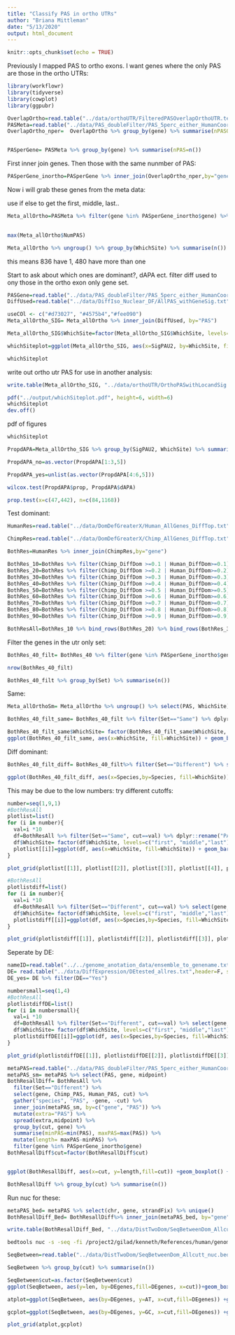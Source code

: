 ```yaml
---
title: "Classify PAS in ortho UTRs"
author: "Briana Mittleman"
date: "5/13/2020"
output: html_document
---
```


```r
knitr::opts_chunk$set(echo = TRUE)
```

Previously I mapped PAS to ortho exons. I want genes where the only PAS are those in the ortho UTRs:  


```r
library(workflowr)
library(tidyverse)
library(cowplot)
library(ggpubr)
```

```r
OverlapOrtho=read.table("../data/orthoUTR/FilteredPASOverlapOrthoUTR.text", header = T,stringsAsFactors = F) 
PASMeta=read.table("../data/PAS_doubleFilter/PAS_5perc_either_HumanCoord_BothUsage_meta_doubleFilter.txt",header = T,stringsAsFactors = F) 
OverlapOrtho_nper=  OverlapOrtho %>% group_by(gene) %>% summarise(nPASOrtho=n())


PASperGene= PASMeta %>% group_by(gene) %>% summarise(nPAS=n())
```

First inner join genes. Then those with the same nunmber of PAS: 

```r
PASperGene_inortho=PASperGene %>% inner_join(OverlapOrtho_nper,by="gene") %>% filter(nPAS==nPASOrtho)


```

Now i will grab these genes from the meta data: 

use if else to get the first, middle, last.. 

```r
Meta_allOrtho=PASMeta %>% filter(gene %in% PASperGene_inortho$gene) %>% group_by(gene) %>% arrange(start) %>% mutate(NumPAS=ifelse(strandFix=="+", 1:n(), n():1),number=n()) %>% mutate(WhichSite=ifelse(number==NumPAS, ifelse(NumPAS==1, "single", "last"), ifelse(NumPAS==1, "first", "middle")))
                                
```

```r
max(Meta_allOrtho$NumPAS)
```


```r
Meta_allOrtho %>% ungroup() %>% group_by(WhichSite) %>% summarise(n())
```

this means 836 have 1, 480 have more than one

Start to ask about which ones are dominant?, dAPA ect. 
filter diff used to ony those in the ortho exon only gene set. 

```r
PASGene=read.table("../data/PAS_doubleFilter/PAS_5perc_either_HumanCoord_BothUsage_meta_doubleFilter.txt",stringsAsFactors = F, header = T) %>% select(PAS, chr, start, end,loc)
DiffUsed=read.table("../data/DiffIso_Nuclear_DF/AllPAS_withGeneSig.txt",header = T,stringsAsFactors = F) %>% inner_join(PASGene, by=c("chr",'start','end')) %>% filter(gene %in% PASperGene_inortho$gene) %>% select(PAS, SigPAU2)
```

```r

useCOl <- c("#d73027", "#4575b4","#fee090")
Meta_allOrtho_SIG= Meta_allOrtho %>% inner_join(DiffUsed, by="PAS")

Meta_allOrtho_SIG$WhichSite=factor(Meta_allOrtho_SIG$WhichSite, levels=c("last", "middle", "first"))

whichSiteplot=ggplot(Meta_allOrtho_SIG, aes(x=SigPAU2, by=WhichSite, fill=WhichSite)) + geom_bar(stat="count", position = "fill") + labs(x="Differentially used PAS",y="Proportion of sites", title="Differentially used PAS are more likely to be the \nfirst site in orthologous 3' UTRs") + scale_fill_manual(values=useCOl, name="") + theme(legend.position = "bottom")

whichSiteplot
```

write out ortho utr PAS for use in another analysis: 

```r
write.table(Meta_allOrtho_SIG, "../data/orthoUTR/OrthoPASwithLocandSig.txt",col.names = T,row.names = F, quote = F)
```


```r
pdf("../output/whichSiteplot.pdf", height=6, width=6)
whichSiteplot
dev.off()
```

pdf of figures 
```r
whichSiteplot
```

```r
PropdAPA=Meta_allOrtho_SIG %>% group_by(SigPAU2, WhichSite) %>% summarise(n=n()) %>% ungroup() %>% group_by(SigPAU2) %>% mutate(nDapa=sum(n), prop=n/nDapa,dAPA=ifelse(SigPAU2=="Yes",1,0))

PropdAPA_no=as.vector(PropdAPA[1:3,5])

PropdAPA_yes=unlist(as.vector(PropdAPA[4:6,5]))

wilcox.test(PropdAPA$prop, PropdAPA$dAPA)

prop.test(x=c(47,442), n=c(84,1168))
```

Test dominant:  

```r
HumanRes=read.table("../data/DomDefGreaterX/Human_AllGenes_DiffTop.txt", col.names = c("Human_PAS", "gene","Human_DiffDom"),stringsAsFactors = F)

ChimpRes=read.table("../data/DomDefGreaterX/Chimp_AllGenes_DiffTop.txt", col.names = c("Chimp_PAS", "gene","Chimp_DiffDom"),stringsAsFactors = F)

BothRes=HumanRes %>% inner_join(ChimpRes,by="gene")

BothRes_10=BothRes %>% filter(Chimp_DiffDom >=0.1 | Human_DiffDom>=0.1) %>% mutate(Set= ifelse(Human_PAS==Chimp_PAS,"Same", "Different"),cut=10) 
BothRes_20=BothRes %>% filter(Chimp_DiffDom >=0.2 | Human_DiffDom>=0.2) %>% mutate(Set= ifelse(Human_PAS==Chimp_PAS,"Same", "Different"),cut=20)
BothRes_30=BothRes %>% filter(Chimp_DiffDom >=0.3 | Human_DiffDom>=0.3) %>% mutate(Set= ifelse(Human_PAS==Chimp_PAS,"Same", "Different"),cut=30)
BothRes_40=BothRes %>% filter(Chimp_DiffDom >=0.4 | Human_DiffDom>=0.4) %>% mutate(Set= ifelse(Human_PAS==Chimp_PAS,"Same", "Different"),cut=40)
BothRes_50=BothRes %>% filter(Chimp_DiffDom >=0.5 | Human_DiffDom>=0.5) %>% mutate(Set= ifelse(Human_PAS==Chimp_PAS,"Same", "Different"),cut=50)
BothRes_60=BothRes %>% filter(Chimp_DiffDom >=0.6 | Human_DiffDom>=0.6) %>% mutate(Set= ifelse(Human_PAS==Chimp_PAS,"Same", "Different"),cut=60)
BothRes_70=BothRes %>% filter(Chimp_DiffDom >=0.7 | Human_DiffDom>=0.7) %>% mutate(Set= ifelse(Human_PAS==Chimp_PAS,"Same", "Different"),cut=70)
BothRes_80=BothRes %>% filter(Chimp_DiffDom >=0.8 | Human_DiffDom>=0.8) %>% mutate(Set= ifelse(Human_PAS==Chimp_PAS,"Same", "Different"),cut=80)
BothRes_90=BothRes %>% filter(Chimp_DiffDom >=0.9 | Human_DiffDom>=0.9) %>% mutate(Set= ifelse(Human_PAS==Chimp_PAS,"Same", "Different"),cut=90)

BothResAll=BothRes_10 %>% bind_rows(BothRes_20) %>% bind_rows(BothRes_30) %>% bind_rows(BothRes_40) %>% bind_rows(BothRes_50) %>% bind_rows(BothRes_60) %>% bind_rows(BothRes_70) %>% bind_rows(BothRes_80) %>% bind_rows(BothRes_90)
```

Filter the genes in the utr only set:  

```r
BothRes_40_filt= BothRes_40 %>% filter(gene %in% PASperGene_inortho$gene )

nrow(BothRes_40_filt)

BothRes_40_filt %>% group_by(Set) %>% summarise(n())
```

Same:  

```r
Meta_allOrthoSm= Meta_allOrtho %>% ungroup() %>% select(PAS, WhichSite)

BothRes_40_filt_same= BothRes_40_filt %>% filter(Set=="Same") %>% dplyr::rename("PAS" = Human_PAS) %>% inner_join(Meta_allOrthoSm, by="PAS")

BothRes_40_filt_same$WhichSite= factor(BothRes_40_filt_same$WhichSite, levels=c("last", "middle","first"))
ggplot(BothRes_40_filt_same, aes(x=WhichSite, fill=WhichSite)) + geom_bar(stat="count" ) + scale_fill_manual(values=useCOl)
```

Diff dominant:  

```r
BothRes_40_filt_diff= BothRes_40_filt%>% filter(Set=="Different") %>% select(gene, Human_PAS, Chimp_PAS) %>% gather("Species","PAS", -gene) %>%   inner_join(Meta_allOrthoSm, by="PAS")

ggplot(BothRes_40_filt_diff, aes(x=Species,by=Species, fill=WhichSite)) + geom_bar(stat="count",position = "dodge" ) + scale_fill_manual(values=useCOl) 
```
This may be due to the low numbers: try different cutoffs:  


```r
number=seq(1,9,1)
#BothResAll
plotlist=list()
for (i in number){
  val=i *10
  df=BothResAll %>% filter(Set=="Same", cut==val) %>% dplyr::rename("PAS" = Human_PAS) %>% inner_join(Meta_allOrthoSm, by="PAS")
  df$WhichSite= factor(df$WhichSite, levels=c("first", "middle","last"))
  plotlist[[i]]=ggplot(df, aes(x=WhichSite, fill=WhichSite)) + geom_bar(stat="count" ) + scale_fill_manual(values=useCOl) + labs(title=paste(val, "Same Dominant" , nrow(df), sep="_")) +theme(legend.position = "bottom")
}
```


```r
plot_grid(plotlist[[1]], plotlist[[2]], plotlist[[3]], plotlist[[4]], plotlist[[5]], plotlist[[6]], plotlist[[7]], plotlist[[8]], plotlist[[9]]) 
```

```r

#BothResAll
plotlistdiff=list()
for (i in number){
  val=i *10
  df=BothResAll %>% filter(Set=="Different", cut==val) %>% select(gene, Human_PAS, Chimp_PAS) %>% gather("Species","PAS", -gene) %>%   inner_join(Meta_allOrthoSm, by="PAS")
  df$WhichSite= factor(df$WhichSite, levels=c("first", "middle","last"))
  plotlistdiff[[i]]=ggplot(df, aes(x=Species,by=Species, fill=WhichSite)) + geom_bar(stat="count",position = "dodge" ) + scale_fill_manual(values=useCOl) + labs(title=paste(val, "Different Dominant" , nrow(df), sep="_")) +theme(legend.position = "bottom")
}
```

```r
plot_grid(plotlistdiff[[1]], plotlistdiff[[2]], plotlistdiff[[3]], plotlistdiff[[4]], plotlistdiff[[5]], plotlistdiff[[6]], plotlistdiff[[7]], plotlistdiff[[8]], plotlistdiff[[9]])
```

Seperate by DE:

```r
 
nameID=read.table("../../genome_anotation_data/ensemble_to_genename.txt",sep="\t", header = T, stringsAsFactors = F)
DE= read.table("../data/DiffExpression/DEtested_allres.txt",header=F, stringsAsFactors = F,col.names = c('Gene_stable_ID', 'logFC' ,'AveExpr', 't', 'P.Value', 'adj.P.Val', 'B')) %>% inner_join(nameID, by="Gene_stable_ID") %>% dplyr::select(-Gene_stable_ID, -Source_of_gene_name) %>% dplyr::rename("gene"=Gene.name) %>% mutate(DE=ifelse(adj.P.Val<=.05, "Yes","No")) %>% select(gene,DE)
DE_yes= DE %>% filter(DE=="Yes")

numbersmall=seq(1,4)
#BothResAll
plotlistdiffDE=list()
for (i in numbersmall){
  val=i *10
  df=BothResAll %>% filter(Set=="Different", cut==val) %>% select(gene, Human_PAS, Chimp_PAS) %>% gather("Species","PAS", -gene) %>%   inner_join(Meta_allOrthoSm, by="PAS") %>% mutate(DEgenes=ifelse(gene %in%DE_yes$gene, "DE", "Not"))
  df$WhichSite= factor(df$WhichSite, levels=c("first", "middle","last"))
  plotlistdiffDE[[i]]=ggplot(df, aes(x=Species,by=Species, fill=WhichSite)) + geom_bar(stat="count",position = "dodge" ) + scale_fill_manual(values=useCOl) + labs(title=paste(val, "Different Dominant" , nrow(df), sep="_")) +theme(legend.position = "bottom") + facet_grid(~DEgenes)
}
```

```r
plot_grid(plotlistdiffDE[[1]], plotlistdiffDE[[2]], plotlistdiffDE[[3]], plotlistdiffDE[[4]])

```

```r

metaPAS=read.table("../data/PAS_doubleFilter/PAS_5perc_either_HumanCoord_BothUsage_meta_doubleFilter.txt",stringsAsFactors = F, header = T) %>% mutate(midpoint=start+100)
metaPAS_sm= metaPAS %>% select(PAS, gene, midpoint)
BothResallDiff= BothResAll %>%
  filter(Set=="Different") %>% 
  select(gene, Chimp_PAS, Human_PAS, cut) %>% 
  gather("species", "PAS", -gene, -cut) %>% 
  inner_join(metaPAS_sm, by=c("gene", "PAS")) %>% 
  mutate(extra="PAS") %>% 
  spread(extra,midpoint) %>% 
  group_by(cut, gene) %>% 
  summarise(minPAS=min(PAS), maxPAS=max(PAS)) %>% 
  mutate(length= maxPAS-minPAS) %>% 
  filter(gene %in% PASperGene_inortho$gene)
BothResallDiff$cut=factor(BothResallDiff$cut)


ggplot(BothResallDiff, aes(x=cut, y=length,fill=cut)) +geom_boxplot() + theme(legend.position = "none")+ scale_fill_brewer(palette = "Set1")  + geom_jitter() + labs(title="Distance between center of different Dominant PAS",y="basepairs",x="cutoff")

```
```r
BothResallDiff %>% group_by(cut) %>% summarise(n())
```

Run nuc for these:  

```r

metaPAS_bed= metaPAS %>% select(chr, gene, strandFix) %>% unique()
BothResallDiff_Bed= BothResallDiff%>% inner_join(metaPAS_bed, by="gene") %>% select(chr, minPAS, maxPAS, gene, cut, strandFix ) %>% arrange(chr, minPAS)

write.table(BothResallDiff_Bed, "../data/DistTwoDom/SeqBetweenDom_Allcutt.bed", quote = F, col.names = F, row.names = F, sep="\t")


```


```bash

bedtools nuc -s -seq -fi /project2/gilad/kenneth/References/human/genome/hg38.fa -bed ../data/DistTwoDom/SeqBetweenDom_Allcutt.bed > ../data/DistTwoDom/SeqBetweenDom_Allcutt_nuc.bed
```

```r
SeqBetween=read.table("../data/DistTwoDom/SeqBetweenDom_Allcutt_nuc.bed", col.names = c(colnames(BothResallDiff_Bed),"AT", "GC", "A", "C", "G", "T","N", "other", "len", "seq" )) %>% mutate(DEgenes=ifelse(gene %in%DE_yes$gene, "DE", "Not")) 

SeqBetween %>% group_by(cut) %>% summarise(n())
```

```r
SeqBetween$cut=as.factor(SeqBetween$cut)
ggplot(SeqBetween, aes(y=len, by=DEgenes,fill=DEgenes, x=cut))+geom_boxplot() + geom_jitter()+scale_fill_brewer(palette = "Set1")+ labs(y="Nucleotides", title="Distance between Dominant PAS")+ theme(legend.position = "bottom") 
```

```r
atplot=ggplot(SeqBetween, aes(by=DEgenes, y=AT, x=cut,fill=DEgenes)) +geom_boxplot()+geom_jitter() +scale_fill_brewer(palette = "Set1")+ labs(y="AT proportion", title="AT proportion for Seq between dominat")+ theme(legend.position = "bottom") 
```
```r
gcplot=ggplot(SeqBetween, aes(by=DEgenes, y=GC, x=cut,fill=DEgenes)) +geom_boxplot()+geom_jitter() +scale_fill_brewer(palette = "Set1")+ theme(legend.position = "bottom") +labs(y="GC proportion", title="GC proportion for Seq between dominat")
```

```r
plot_grid(atplot,gcplot)
```


